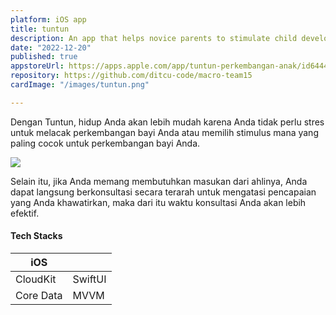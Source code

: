 ```yaml
---
platform: iOS app
title: tuntun
description: An app that helps novice parents to stimulate child development according to the general milestone that has tracking, milestone information, and action plan recommendation that are safe and valid.
date: "2022-12-20"
published: true
appstoreUrl: https://apps.apple.com/app/tuntun-perkembangan-anak/id6444361388
repository: https://github.com/ditcu-code/macro-team15
cardImage: "/images/tuntun.png"

---
```


Dengan Tuntun, hidup Anda akan lebih mudah karena Anda tidak perlu stres untuk melacak perkembangan bayi Anda atau memilih stimulus mana yang paling cocok untuk perkembangan bayi Anda.

![](/images/tuntun.png)

Selain itu, jika Anda memang membutuhkan masukan dari ahlinya, Anda dapat langsung berkonsultasi secara terarah untuk mengatasi pencapaian yang Anda khawatirkan, maka dari itu waktu konsultasi Anda akan lebih efektif.
<br />
#### Tech Stacks
| iOS     | |
| ----------- | ----------- |
| CloudKit      | SwiftUI       |
| Core Data      |  MVVM      |
